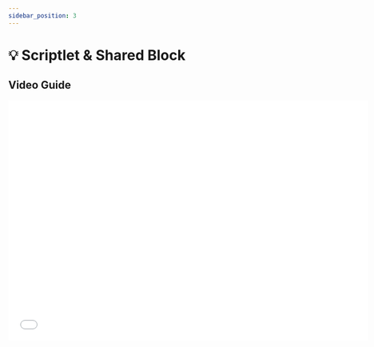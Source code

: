 ```yaml
---
sidebar_position: 3
---
```



# 💡 Scriptlet & Shared Block

## Video Guide

<iframe
  src="//player.bilibili.com/player.html?bvid=BV1DbAceXE42&autoplay=0&vd_source=074e15df4d816e8ebbec8bdbdf4d6925#reply256944692752"
  scrolling="no"
  frameborder="no"
  framespacing="0"
  allowfullscreen
  width="720"
  height="480"
/>

## Text and Image Guide

## 1. Scriptlet Block

Scriptlet Block is a core basic module. All block content in OOMOL is converted from Scriptlet Block. 

When the built-in blocks cannot meet the needs of creating workflows, users can supplement based on Scriptlet Block programming.

### 1.1 Use Scriptlet Block

> You can drag it out from the Scriptlet Block toolbar on the left and use it.

<img src={scriptlet} width="720" />

### 1.2 Configure Scriptlet Block

> Add or delete input output parameters, and define the type.

<img src={scriptlet_config} width="720" />

### 1.3 Scriptlet Block Code

> Support the use of Nodejs and Python to process business logic. Support the reference to open-source libraries of the community, support the completion and AI assisted programming.

<img src={scriptlet_code} width="720" />

### 1.4 Scriptlet Block Preview

> This function is to help developers preview data. We support the preview of almost all commonly used data.

<img src={scriptlet_preview} width="720" />

## 2. Shared Block

Shared Block is converted from Scriptlet Block and is also an important basic module. When the function of a Scriptlet Block is universal, and developers want to abstract it into a tool for repeated use, you can convert the Scriptlet Block into a Shared Block.

### 2.1 Generate Shared Block

> You can convert a Scriptlet Block into a Shared Block using the button in the upper right corner of the Scriptlet Block.

<img src={scriptlet_to_block} width="720" />

> You can also create a Shared Block from the left toolbar.

<img src={create_block} width="720" />

### 2.2 Use Shared Block

> You can drag it out from the Shared Block toolbar on the left and use it.

<img src={block} width="720" />

### 2.3 Configure Shared Block

> You can click Shared Block to configure input and output parameters.
> The interaction here is the same as Scriptlet Block.

<img src={block_edit} width="720" />

### 2.4 Shared Block Code

> You can click the code icon of the Shared Block to change its code

<img src={block_code} width="720" />